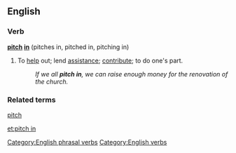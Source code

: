 ==English==

===Verb===
'''[[pitch]] [[in]]''' (pitches in, pitched in, pitching in)

# {{idiomatic}} To [[help]] out; lend [[assistance]]; [[contribute]]; to do one's part.
#: ''If we all '''pitch in''', we can raise enough money for the renovation of the church.''

===Related terms===
[[pitch]]
[[Category:English phrasal verbs]]
[[Category:English verbs]]

[[et:pitch in]]